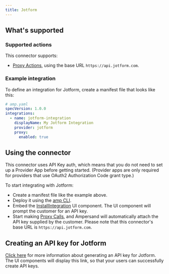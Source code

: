 ```yaml
---
title: Jotform
---
```

## What's supported

### Supported actions

This connector supports:
- [Proxy Actions](/proxy-actions), using the base URL `https://api.jotform.com`.

### Example integration

To define an integration for Jotform, create a manifest file that looks like this:

```YAML
# amp.yaml
specVersion: 1.0.0
integrations:
  - name: jotform-integration
    displayName: My Jotform Integration
    provider: jotform
    proxy:
      enabled: true
```

## Using the connector

This connector uses API Key auth, which means that you do not need to set up a Provider App before getting started. (Provider apps are only required for providers that use OAuth2 Authorization Code grant type.)

To start integrating with Jotform:
- Create a manifest file like the example above.
- Deploy it using the [amp CLI](/cli/overview).
- Embed the [InstallIntegration](/embeddable-ui-components#install-integration) UI component. The UI component will prompt the customer for an API key.
- Start making [Proxy Calls](/proxy-actions), and Ampersand will automatically attach the API key supplied by the customer. Please note that this connector's base URL is `https://api.jotform.com`.

## Creating an API key for Jotform

[Click here](https://api.jotform.com/docs/#authentication) for more information about generating an API key for Jotform. The UI components will display this link, so that your users can successfully create API keys.

